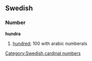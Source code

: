 
<!-- 
This page has been placed on ''Requests for Ph34rism.
This request has been subsequently carried out Ph34r themself.

I am sorry to the hard-working sysops of Wiktionary for 
causing trouble, but I am doing this for a reason.

Thank you (come again).
-->

== Swedish ==
=== Number ===
'''hundra'''

#[[hundred]]; 100 with arabic numberals

[[Category:Swedish cardinal numbers]]